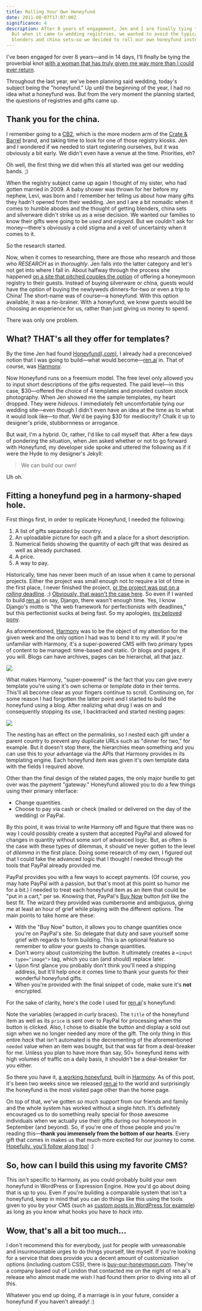```yaml
---
title: Rolling Your Own Honeyfund
date: 2011-08-07T17:07:00Z
significance: 4
description: After 8 years of engagement, Jen and I are finally tying the knot.
  But when it came to wedding registries, we wanted to avoid the typical
  blenders and china sets—so we decided to roll our own honeyfund instead.
---
```


I've been engaged for over 8 years—and in 14 days, I'll finally be tying the proverbial knot [with a woman that has truly given me way more than I could ever return][1].

Throughout the last year, we've been planning said wedding, today's subject being the "honeyfund." Up until the beginning of the year, I had no idea what a honeyfund was. But from the very moment the planning started, the questions of registries and gifts came up.

## Thank you for the china.

I remember going to a [CB2][2], which is the more modern arm of the [Crate & Barrel][3] brand, and taking time to look for one of those registry kiosks. Jen and I wondered if we needed to start registering ourselves, but it was obviously a bit early. We didn't even have a venue at the time. Priorities, eh?

Oh well, the first thing we did when this all started was get our wedding bands. ;)

When the registry subject came up again I thought of my sister, who had gotten married in 2009. A baby shower was thrown for her before my nephew, Levi, was born and I remember her telling us about how many gifts they hadn't opened from their wedding. Jen and I are a bit nomadic when it comes to humble abodes and the thought of getting blenders, china sets and silverware didn't strike us as a wise decision. We wanted our families to know their gifts were going to be *used* and *enjoyed*. But we couldn't ask for money—there's obviously a cold stigma and a veil of uncertainty when it comes to it.

So the research started.

Now, when it comes to researching, there are those who research and those who *RESEARCH* as in *thoroughly*. Jen falls into the latter category and let's not get into where I fall in. About halfway through the process she happened [on a site that pitched couples the option][4] of offering a honeymoon registry to their guests. Instead of buying silverware or china, guests would have the option of buying the newlyweds dinners-for-two or even a trip to China! The short-name was of course—a honeyfund. With this option available, it was a no-brainer. With a honeyfund, we knew guests would be choosing an experience for us, rather than just giving us money to spend.

There was only one problem.

## What? THAT's all they offer for templates?

By the time Jen had found [Honeyfund(.com)][4], I already had a preconceived notion that I was going to build—what would become—[ren.ai][5] in. That of course, was [Harmony][6].

Now Honeyfund runs on a freemium model. The free level only allowed you to input short descriptions of the gifts requested. The paid level—in this case, $30—offered the choice of 4 templates and provided custom stock photography. When Jen showed me the sample templates, my heart dropped. They were *hideous*. I immediately felt uncomfortable tying our wedding site—even though I didn't even have an idea at the time as to what it would look like—to *that*. We'd be paying $30 for mediocrity? Chalk it up to designer's pride, stubbornness or arrogance.

But wait, I'm a hybrid. Or, rather, I'd like to call myself that. After a few days of pondering the situation, when Jen asked whether or not to go forward with Honeyfund, my developer side spoke and uttered the following as if it were the Hyde to my designer's Jekyll:

> We can build our own!

Uh oh.

## Fitting a honeyfund peg in a harmony-shaped hole.

First things first, in order to replicate Honeyfund, I needed the following:

1. A list of gifts separated by country.
2. An uploadable picture for each gift and a place for a short description.
3. Numerical fields showing the quantity of each gift that was desired as well as already purchased.
4. A price.
5. A way to pay.

Historically, time has never been much of an issue when it came to personal projects. Either the project was small enough not to require a lot of time in the first place, I never finished the project, [or the project was put on a *rolling* deadline][7]. ;) [Obviously, that wasn't the case here][8]. So even if I wanted to build [ren.ai][5] on say, Django, there wasn't enough time. Yes, I know Django's motto is "the web framework for perfectionists with deadlines," but this perfectionist sucks at being fast. So my apologies, [my beloved pony][9].

As aforementioned, [Harmony][6] was to be the object of my attention for the given week and the only option I had was to bend it to my will. If you're unfamiliar with Harmony, it's a super-powered CMS with two primary types of content to be managed: time-based and static. Or blogs and pages, if you will. Blogs can have archives, pages can be hierarchal, all that jazz.

![](/journal/2011/rolling-your-own-honeyfund/byohftemplatedata.png)

What makes Harmony, "super-powered" is the fact that you can give every template you're using it's own schema or *template data* in their terms. This'll all become clear as your fingers continue to scroll. Continuing on, for some reason I had forgotten the latter point and I started to build the honeyfund using a blog. After realizing what drug I was on and consequently stopping its use, I backtracked and started nesting pages:

![](/journal/2011/rolling-your-own-honeyfund/byohfnesting.png)

The nesting has an effect on the permalinks, so I nested each gift under a parent country to prevent any duplicate URLs such as "dinner for two," for example. But it doesn't stop there, the hierarchies mean something and you can use this to your advantage via the APIs that Harmony provides in its templating engine. Each honeyfund item was given it's own template data with the fields I required above.

Other than the final design of the related pages, the only major hurdle to get over was the payment "gateway." Honeyfund allowed you to do a few things using their primary interface:

- Change quantities.
- Choose to pay via cash or check (mailed or delivered on the day of the wedding) or PayPal.

By this point, it was trivial to write Harmony off and figure that there was no way I could possibly create a system that accepted PayPal and allowed for changes in quantity without some sort of advanced logic. But, as often is the case with these types of dilemmas, it should've never gotten to the level of *dilemma* in the first place. Doing some research of my own, I figured out that I could fake the advanced logic that I thought I needed through the tools that PayPal already provided me.

PayPal provides you with a few ways to accept payments. (Of course, you may hate PayPal with a passion, but that's moot at this point so humor me for a bit.) I needed to treat each honeyfund item as an item that could be "put in a cart," per se. Knowing that, PayPal's [Buy Now][10] button *felt* like the best fit. The wizard they provided was cumbersome and ambiguous, giving me at least an hour of grief while playing with the different options. The main points to take home are these:

- With the "Buy Now" button, it allows you to change quantities once you're on PayPal's site. So delegate that duty and save yourself some grief with regards to form building. This is an optional feature so remember to *allow* your guests to change quantities.
- Don't worry about customizing the button. It ultimately creates a `<input type="image">` tag, which you can (and should) replace later.
- Upon first glance you probably don't think you'll need a shipping address, but it'll help once it comes time to thank your guests for their wonderful honeyfund gifts.
- When you're provided with the final snippet of code, make sure it's **not** encrypted.

For the sake of clarity, here's the code I used for [ren.ai][5]'s honeyfund:

<script src="https://gist.github.com/1130902.js"></script>

Note the variables (wrapped in curly braces).  The `title` of the honeyfund item as well as its `price` is sent over to PayPal for processing when the button is clicked. Also, I chose to disable the button and display a sold out sign when we no longer needed any more of the gift. The only thing in this entire *hack* that isn't automated is the decrementing of the aforementioned `needed` value when an item was bought, but that was far from a deal-breaker for me. Unless you plan to have more than say, 50+ honeyfund items with high volumes of traffic on a daily basis, it shouldn't be a deal-breaker for you either.

So there you have it, [a working honeyfund][11], built in [Harmony][6]. As of this post, it's been two weeks since we released [ren.ai][5] to the world and surprisingly the honeyfund is the most visited page other than the home page.

On top of that, we've gotten *so much support* from our friends and family and the whole system has worked without a single hitch. It's definitely encouraged us to do something really special for those awesome individuals when we actually use their gifts during our honeymoon in September (and beyond). So, if you're one of those people and you're reading this—**thank you immensely from the bottom of our hearts**. Every gift that comes in makes us that much more excited for our journey to come. [Hopefully, you'll follow along too!][12] :)

## So, how can I build this using my favorite CMS?

This isn't specific to Harmony, as you could probably build your own honeyfund in WordPress or Expression Engine. How you'd go about doing that is up to you. Even if you're building a comparable system that isn't a honeyfund, keep in mind that you can do things like this using the tools given to you by your CMS (such as [custom posts in WordPress for example][13]) as long as you know what hooks you have to *hack* into.

## Wow, that's all a bit too much...

I don't recommend this for everybody, just for people with unreasonable and insurmountable urges to do things yourself, like myself. If you're looking for a service that does provide you a decent amount of customization options (including custom CSS), there is [buy-our-honeymoon.com][14]. They're a company based out of London that contacted me on the night of ren.ai's release who almost made me wish I had found them prior to diving into all of this.

Whatever you end up doing, if a marriage is in your future, consider a honeyfund if you haven't already! :)

[1]: http://facebook.com/iceymoon/
[2]: http://cb2.com/
[3]: http://crateandbarrel.com/
[4]: http://honeyfund.com/
[5]: http://ren.ai/
[6]: http://harmonyapp.com/
[7]: http://hello-ranking.com/
[8]: http://avalonstar.com/blog/2011/jul/28/on-weddings-and-websites/
[9]: http://avalonstar.com/blog/2008/sep/9/the-web-framework-for-ponies/
[10]: https://www.paypal.com/pdn-item
[11]: http://ren.ai/honeyfund/
[12]: http://konokoi.co/
[13]: http://codex.wordpress.org/Post_Types
[14]: http://www.buy-our-honeymoon.com/
